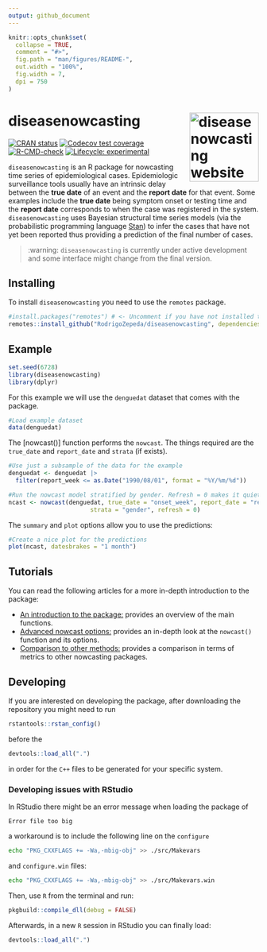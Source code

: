 ```yaml
---
output: github_document
---
```


<!-- README.md is generated from README.Rmd. Please edit that file -->

```r
knitr::opts_chunk$set(
  collapse = TRUE,
  comment = "#>",
  fig.path = "man/figures/README-",
  out.width = "100%",
  fig.width = 7,
  dpi = 750
)
```

# diseasenowcasting <a href="https://rodrigozepeda.github.io/diseasenowcasting/"><img src="man/figures/logo.png" align="right" height="139" alt="diseasenowcasting website" /></a>

<!-- badges: start -->
[![CRAN status](https://www.r-pkg.org/badges/version/diseasenowcasting)](https://CRAN.R-project.org/package=diseasenowcasting)
[![Codecov test coverage](https://codecov.io/gh/RodrigoZepeda/diseasenowcasting/graph/badge.svg)](https://app.codecov.io/gh/RodrigoZepeda/diseasenowcasting)
[![R-CMD-check](https://github.com/RodrigoZepeda/diseasenowcasting/actions/workflows/R-CMD-check.yaml/badge.svg)](https://github.com/RodrigoZepeda/diseasenowcasting/actions/workflows/R-CMD-check.yaml)
[![Lifecycle: experimental](https://img.shields.io/badge/lifecycle-experimental-orange.svg)](https://lifecycle.r-lib.org/articles/stages.html#experimental)
<!-- badges: end -->

`diseasenowcasting` is an R package for nowcasting time series of epidemiological cases. Epidemiologic surveillance tools usually have an intrinsic delay between the **true date** of an event and the **report date** for that event. Some examples include the **true date** being symptom onset or testing time and the **report date** corresponds to when the case was registered in the system. `diseasenowcasting` uses Bayesian structural time series models (via the probabilistic programming language [Stan](https://mc-stan.org/)) to infer the cases that have not yet been reported thus providing a prediction of the final number of cases. 

> :warning: `diseasenowcasting` is currently under active development and some interface might change from the final version. 

## Installing

To install `diseasenowcasting` you need to use the `remotes` package.

```r
#install.packages("remotes") # <- Uncomment if you have not installed the `remotes` package
remotes::install_github("RodrigoZepeda/diseasenowcasting", dependencies = c("Imports","Suggests"))
```

## Example

```r
set.seed(6728)
library(diseasenowcasting)
library(dplyr)
```

For this example we will use the `denguedat` dataset that comes with the package. 

```r
#Load example dataset
data(denguedat)
```

The [nowcast()] function performs the `nowcast`. The things required are the `true_date` and `report_date` and `strata` (if exists). 

```r
#Use just a subsample of the data for the example
denguedat <- denguedat |> 
  filter(report_week <= as.Date("1990/08/01", format = "%Y/%m/%d"))

#Run the nowcast model stratified by gender. Refresh = 0 makes it quiet
ncast <- nowcast(denguedat, true_date = "onset_week", report_date = "report_week", 
                       strata = "gender", refresh = 0)
```

The `summary` and `plot` options allow you to use the predictions:

```r
#Create a nice plot for the predictions
plot(ncast, datesbrakes = "1 month")
```

## Tutorials

You can read the following articles for a more in-depth introduction to the package:

+ [An introduction to the package:](https://rodrigozepeda.github.io/diseasenowcasting/articles/Introduction.html) provides an overview of the main functions. 
+ [Advanced nowcast options:](https://rodrigozepeda.github.io/diseasenowcasting/articles/Advanced-nowcast-options.html) provides an in-depth look at the `nowcast()` function and its options. 
+ [Comparison to other methods:](https://rodrigozepeda.github.io/diseasenowcasting/articles/Comparison-to-other-methods.html) provides a comparison in terms of metrics to other nowcasting packages. 

## Developing

If you are interested on developing the package, after downloading the repository you might need to run 

```r
rstantools::rstan_config()
```

before the 

```r
devtools::load_all(".")
```

in order for the `C++` files to be generated for your specific system. 

### Developing issues with RStudio

In RStudio there might be an error message when loading the package of 

```
Error file too big
```

a workaround is to include the following line on the `configure` 

```bash
echo "PKG_CXXFLAGS += -Wa,-mbig-obj" >> ./src/Makevars
```

and `configure.win` files:

```bash
echo "PKG_CXXFLAGS += -Wa,-mbig-obj" >> ./src/Makevars.win
```

Then, use `R` from the terminal and run:

```r
⁠pkgbuild::compile_dll(debug = FALSE)
```

Afterwards, in a new `R` session in RStudio you can finally load:

```r
devtools::load_all(".")
```
